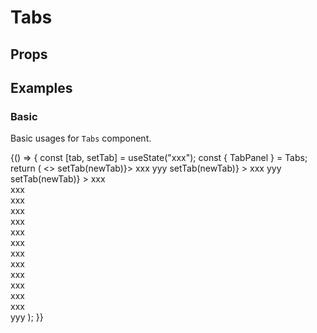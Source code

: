 
<Meta title="Components/Tabs" component={Tabs} />

# Tabs

## Props

<Props of={Tabs} />

## Examples

### Basic

Basic usages for `Tabs` component.

<Preview>
  <Story name="basic tabs">
    {() => {
      const [tab, setTab] = useState("xxx");
      const { TabPanel } = Tabs;
      return (
        <>
          <Tabs activeName={tab} onChange={(newTab) => setTab(newTab)}>
            <TabPanel label="xxx" name="xxx" icon="cluster">
              xxx
            </TabPanel>
            <TabPanel label="yyy" name="yyy" icon="project">
              yyy
            </TabPanel>
          </Tabs>
          <Tabs
            type="button"
            activeName={tab}
            onChange={(newTab) => setTab(newTab)}
          >
            <TabPanel label="xxx" name="xxx">
              xxx
            </TabPanel>
            <TabPanel label="yyy" name="yyy">
              yyy
            </TabPanel>
          </Tabs>
          <Tabs
            direction="vertical"
            activeName={tab}
            onChange={(newTab) => setTab(newTab)}
          >
            <TabPanel label="xxx" name="xxx">
              xxx<br/>
              xxx<br/>
              xxx<br/>
              xxx<br/>
              xxx<br/>
              xxx<br/>
              xxx<br/>
              xxx<br/>
              xxx<br/>
              xxx<br/>
              xxx<br/>
              xxx<br/>
              xxx<br/>
            </TabPanel>
            <TabPanel label="yyy" name="yyy">
              yyy
            </TabPanel>
          </Tabs>
        </>
      );
    }}
  </Story>
</Preview>
